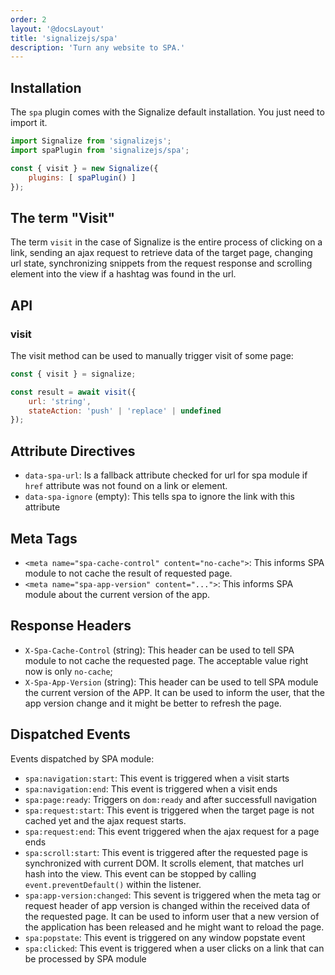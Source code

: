 ```yaml
---
order: 2
layout: '@docsLayout'
title: 'signalizejs/spa'
description: 'Turn any website to SPA.'
---
```


## Installation
The `spa` plugin comes with the Signalize default installation. You just need to import it.

```js
import Signalize from 'signalizejs';
import spaPlugin from 'signalizejs/spa';

const { visit } = new Signalize({
	plugins: [ spaPlugin() ]
});
```

## The term "Visit"
The term `visit` in the case of Signalize is the entire process of clicking on a link, sending an ajax request to retrieve data of the target page, changing url state, synchronizing snippets from the request response and scrolling element into the view if a hashtag was found in the url.

## API

### visit

The visit method can be used to manually trigger visit of some page:

```js
const { visit } = signalize;

const result = await visit({
	url: 'string',
	stateAction: 'push' | 'replace' | undefined
});
```

## Attribute Directives
- `data-spa-url`: Is a fallback attribute checked for url for spa module if `href` attribute was not found on a link or element.
- `data-spa-ignore` (empty): This tells spa to ignore the link with this attribute

## Meta Tags
- `<meta name="spa-cache-control" content="no-cache">`: This informs SPA module to not cache the result of requested page.
- `<meta name="spa-app-version" content="...">`: This informs SPA module about the current version of the app.

## Response Headers
- `X-Spa-Cache-Control` (string): This header can be used to tell SPA module to not cache the requested page. The acceptable value right now is only `no-cache`;
- `X-Spa-App-Version` (string): This header can be used to tell SPA module the current version of the APP. It can be used to inform the user, that the app version change and it might be better to refresh the page.

## Dispatched Events
Events dispatched by SPA module:
- `spa:navigation:start`: This event is triggered when a visit starts
- `spa:navigation:end`: This event is triggered when a visit ends
- `spa:page:ready`: Triggers on `dom:ready` and after successfull navigation
- `spa:request:start`: This event is triggered when the target page is not cached yet and the ajax request starts.
- `spa:request:end`: This event triggered when the ajax request for a page ends
- `spa:scroll:start`: This event is triggered after the requested page is synchronized with current DOM. It scrolls element, that matches url hash into the view. This event can be stopped by calling `event.preventDefault()` within the listener.
- `spa:app-version:changed`: This sevent is triggered when the meta tag or request header of app version is changed within the received data of the requested page. It can be used to inform user that a new version of the application has been released and he might want to reload the page.
- `spa:popstate`: This event is triggered on any window popstate event
- `spa:clicked`: This event is triggered when a user clicks on a link that can be processed by SPA module
